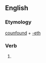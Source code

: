 ==English==

===Etymology===
[[counfound]] + [[-eth]]

===Verb===
{{infl|en|verb form}}

# {{archaic third-person singular of|counfound}}